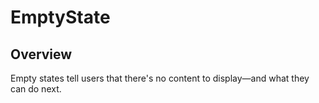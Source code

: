 
<Meta of={EmptyStateStories} />

# EmptyState

<ResourceLinks
  sourceCode="https://github.com/cultureamp/kaizen-design-system/tree/main/packages/components/src/EmptyState"
  figma="https://www.figma.com/file/ZRfnoNUXbGZv4eVWLbF4Az/%F0%9F%96%BC%EF%B8%8F-Component-Gallery?type=design&node-id=6-18405&mode=design&t=zslxM6C2B20CxDxt-0"
  designGuidelines="https://cultureamp.atlassian.net/wiki/spaces/DesignSystem/pages/3082094098/Empty+State"
  className="!mb-8"
/>

<KAIOInstallation exportNames="EmptyState" />

## Overview

Empty states tell users that there's no content to display—and what they can do next.

<Canvas of={EmptyStateStories.Playground} />
<Controls of={EmptyStateStories.Playground} />

